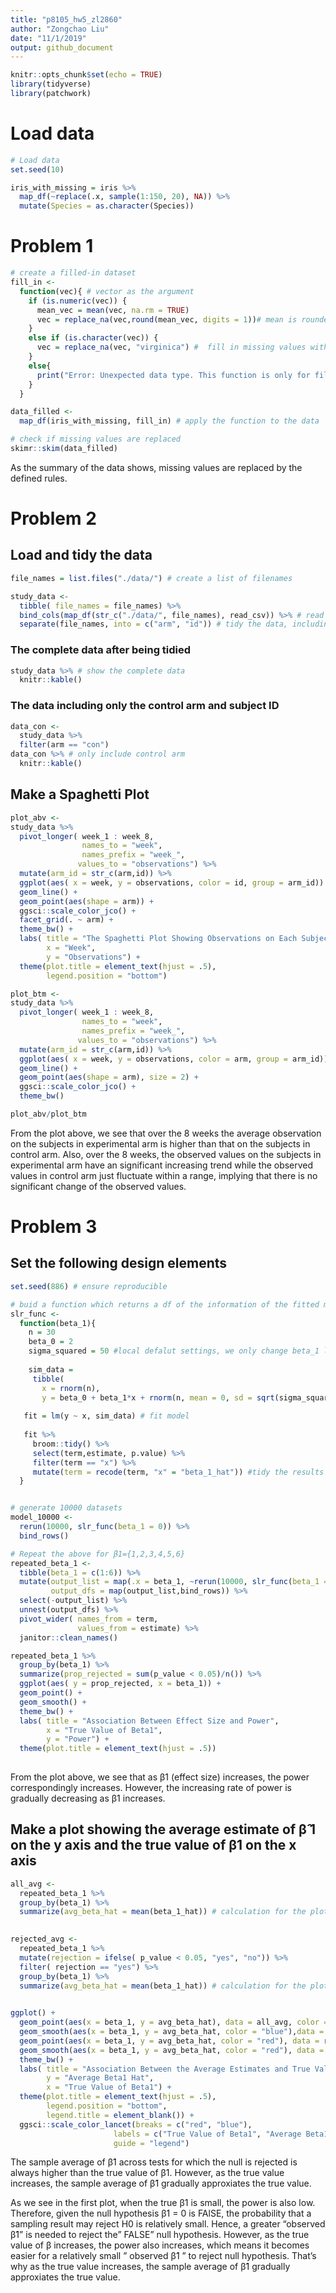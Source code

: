 ```yaml
---
title: "p8105_hw5_zl2860"
author: "Zongchao Liu"
date: "11/1/2019"
output: github_document
---
```


```r
knitr::opts_chunk$set(echo = TRUE)
library(tidyverse)
library(patchwork)
```


# Load data
```r
# Load data
set.seed(10)

iris_with_missing = iris %>% 
  map_df(~replace(.x, sample(1:150, 20), NA)) %>%
  mutate(Species = as.character(Species))
```


# Problem 1

```r
# create a filled-in dataset
fill_in <-
  function(vec){ # vector as the argument
    if (is.numeric(vec)) {
      mean_vec = mean(vec, na.rm = TRUE)
      vec = replace_na(vec,round(mean_vec, digits = 1))# mean is rounded
    }
    else if (is.character(vec)) {
      vec = replace_na(vec, "virginica") #  fill in missing values with "virginica"
    }
    else{
      print("Error: Unexpected data type. This function is only for filling in missing values of numeric and character data. ")
    }
  }

data_filled <-
  map_df(iris_with_missing, fill_in) # apply the function to the data

# check if missing values are replaced
skimr::skim(data_filled)
```

As the summary of the data shows, missing values are replaced by the defined rules.

# Problem 2 

## Load and tidy the data

```r
file_names = list.files("./data/") # create a list of filenames

study_data <-
  tibble( file_names = file_names) %>%
  bind_cols(map_df(str_c("./data/", file_names), read_csv)) %>% # read and save the result in the created dataframe
  separate(file_names, into = c("arm", "id")) # tidy the data, including the subject ID, arm, and observations over time
```

### The complete data after being tidied
```r
study_data %>% # show the complete data
  knitr::kable()
```

### The data including only the control arm and subject ID
```r

data_con <- 
  study_data %>%
  filter(arm == "con")
data_con %>% # only include control arm
  knitr::kable()
```

## Make a Spaghetti Plot

```r
plot_abv <-
study_data %>%
  pivot_longer( week_1 : week_8,
                names_to = "week",
                names_prefix = "week_",
               values_to = "observations") %>%
  mutate(arm_id = str_c(arm,id)) %>%
  ggplot(aes( x = week, y = observations, color = id, group = arm_id)) +
  geom_line() +
  geom_point(aes(shape = arm)) +
  ggsci::scale_color_jco() +
  facet_grid(. ~ arm) +
  theme_bw() +
  labs( title = "The Spaghetti Plot Showing Observations on Each Subject Over Time",
        x = "Week",
        y = "Observations") +
  theme(plot.title = element_text(hjust = .5),
        legend.position = "bottom") 

plot_btm <-
study_data %>%
  pivot_longer( week_1 : week_8,
                names_to = "week",
                names_prefix = "week_",
               values_to = "observations") %>%
  mutate(arm_id = str_c(arm,id)) %>%
  ggplot(aes( x = week, y = observations, color = arm, group = arm_id)) +
  geom_line() +
  geom_point(aes(shape = arm), size = 2) +
  ggsci::scale_color_jco() +
  theme_bw()

plot_abv/plot_btm
```


From the plot above, we see that over the 8 weeks the average observation on the subjects in experimental arm is higher than that on the subjects in control arm. Also, over the 8 weeks, the observed values on the subjects in experimental arm have an significant increasing trend while the observed values in control arm just fluctuate within a range, implying that there is no significant change of the observed values.


# Problem 3

## Set the following design elements

```r
set.seed(886) # ensure reproducible

# buid a function which returns a df of the information of the fitted model
slr_func <- 
  function(beta_1){
    n = 30
    beta_0 = 2
    sigma_squared = 50 #local defalut settings, we only change beta_1 later 
    
    sim_data =  
     tibble(
       x = rnorm(n),
       y = beta_0 + beta_1*x + rnorm(n, mean = 0, sd = sqrt(sigma_squared))) # create raw data for regression
   
   fit = lm(y ~ x, sim_data) # fit model
   
   fit %>%
     broom::tidy() %>%
     select(term,estimate, p.value) %>%
     filter(term == "x") %>%
     mutate(term = recode(term, "x" = "beta_1_hat")) #tidy the results
  } 


# generate 10000 datasets
model_10000 <-
  rerun(10000, slr_func(beta_1 = 0)) %>%
  bind_rows() 

# Repeat the above for β1={1,2,3,4,5,6}
repeated_beta_1 <- 
  tibble(beta_1 = c(1:6)) %>%
  mutate(output_list = map(.x = beta_1, ~rerun(10000, slr_func(beta_1 = .x ))),
         output_dfs = map(output_list,bind_rows)) %>%
  select(-output_list) %>%
  unnest(output_dfs) %>%
  pivot_wider( names_from = term,
               values_from = estimate) %>%
  janitor::clean_names()

```

```r
repeated_beta_1 %>%
  group_by(beta_1) %>%
  summarize(prop_rejected = sum(p_value < 0.05)/n()) %>%
  ggplot(aes( y = prop_rejected, x = beta_1)) +
  geom_point() +
  geom_smooth() +
  theme_bw() +
  labs( title = "Association Between Effect Size and Power",
        x = "True Value of Beta1",
        y = "Power") +
  theme(plot.title = element_text(hjust = .5))
  
```

From the plot above, we see that as β1 (effect size) increases, the power correspondingly increases. However, the increasing rate of power is gradually decreasing as β1 increases.


## Make a plot showing the average estimate of β̂ 1 on the y axis and the true value of β1 on the x axis

```r

all_avg <-
  repeated_beta_1 %>%
  group_by(beta_1) %>%
  summarize(avg_beta_hat = mean(beta_1_hat)) # calculation for the plot
  

rejected_avg <- 
  repeated_beta_1 %>%
  mutate(rejection = ifelse( p_value < 0.05, "yes", "no")) %>%
  filter( rejection == "yes") %>%
  group_by(beta_1) %>%
  summarize(avg_beta_hat = mean(beta_1_hat)) # calculation for the plot
  

ggplot() + 
  geom_point(aes(x = beta_1, y = avg_beta_hat), data = all_avg, color = "blue") +
  geom_smooth(aes(x = beta_1, y = avg_beta_hat, color = "blue"),data = all_avg) +
  geom_point(aes(x = beta_1, y = avg_beta_hat, color = "red"), data = rejected_avg) +
  geom_smooth(aes(x = beta_1, y = avg_beta_hat, color = "red"), data = rejected_avg) +
  theme_bw() +
  labs( title = "Association Between the Average Estimates and True Values",
        y = "Average Beta1 Hat",
        x = "True Value of Beta1") +
  theme(plot.title = element_text(hjust = .5),
        legend.position = "bottom",
        legend.title = element_blank()) +
  ggsci::scale_color_lancet(breaks = c("red", "blue"),
                       labels = c("True Value of Beta1", "Average Beta1 Hat"),
                       guide = "legend")
```

The sample average of β̂1 across tests for which the null is rejected is always higher than the true value of β1. However, as the true value increases, the sample average of β̂1 gradually approxiates the true value.

As we see in the first plot, when the true β1 is small, the power is also low. Therefore, given the null hypothesis β1 = 0 is FAlSE, the probability that a sampling result may reject H0 is relatively small. Hence, a greater "observed β̂1" is needed to reject the" FALSE" null hypothesis. However, as the true value of β increases, the power also increases, which means it becomes easier for a relatively small " observed β̂1 " to reject null hypothesis. That's why as the true value increases, the sample average of β̂1  gradually approxiates the true value.